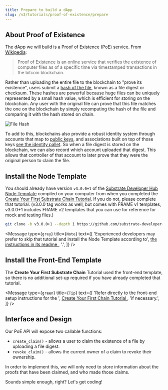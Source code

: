 ```yaml
---
title: Prepare to build a dApp
slug: /v3/tutorials/proof-of-existence/prepare
---
```


## About Proof of Existence

The dApp we will build is a Proof of Existence (PoE) service. From
[Wikipedia](https://en.wikipedia.org/wiki/Proof_of_Existence):

> Proof of Existence is an online service that verifies the existence of computer files as of a
> specific time via timestamped transactions in the bitcoin blockchain.

Rather than uploading the entire file to the blockchain to "prove its existence", users submit a
[hash of the file](https://en.wikipedia.org/wiki/File_verification), known as a file digest or
checksum. These hashes are powerful because huge files can be uniquely represented by a small hash
value, which is efficient for storing on the blockchain. Any user with the original file can prove
that this file matches the one on the blockchain by simply recomputing the hash of the file and
comparing it with the hash stored on chain.

![File Hash](../../../../src/images/tutorials/02-proof-of-existence/file-hash.png)

To add to this, blockchains also provide a robust identity system through accounts that map to
[public keys](https://en.wikipedia.org/wiki/Public-key_cryptography), and associations built on
top of those keys [see the identity pallet](https://github.com/paritytech/substrate/tree/v3.0.0/frame/identity).
So when a file digest is stored on the blockchain, we can also record which account uploaded that digest.
This allows that controller of that account to later prove that they were the original person to claim the file.

## Install the Node Template

You should already have version `v3.0.0+1` of the
[Substrate Developer Hub Node Template](https://github.com/substrate-developer-hub/substrate-node-template/tree/tutorials/solutions%2Fbuild-a-dapp-v3+1)
compiled on your computer from when you completed the
[Create Your First Substrate Chain Tutorial](../create-your-first-substrate-chain). If you do not,
please complete that tutorial. (v3.0.0 tag works as well, but comes with FRAME v1 templates,
v3.0.0+1 includes FRAME v2 templates that you can use for reference for mock and testing files.)

```bash
git clone -b v3.0.0+1 --depth 1 https://github.com/substrate-developer-hub/substrate-node-template
```

<Message
  type={`grey`}
  title={`Note`}
  text={[
      'Experienced developers may prefer to skip that tutorial and install the Node Template according to',
      <a href="https://github.com/substrate-developer-hub/substrate-node-template#getting-started">the instructions in its readme </a>,
      '.',
  ]}
/>

## Install the Front-End Template

The **Create Your First Substrate Chain** Tutorial used the front-end template, so there is no
additional set-up required if you have already completed that tutorial.

<Message
  type={`green`}
  title={`Tip`}
  text={[
  'Refer directly to the front-end setup instructions for the ',
  <a href="../create-your-first-substrate-chain/setup#install-the-front-end-template">Create Your First Chain Tutorial </a>,
  'if necessary.',
  ]}
/>

## Interface and Design

Our PoE API will expose two callable functions:

- `create_claim()` - allows a user to claim the existence of a file by uploading a file digest.
- `revoke_claim()` - allows the current owner of a claim to revoke their ownership.

In order to implement this, we will only need to store information about the proofs that have been
claimed, and who made those claims.

Sounds simple enough, right? Let's get coding!
